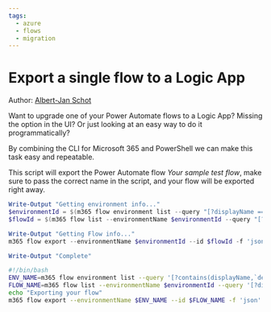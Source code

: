 ```yaml
---
tags:  
  - azure
  - flows
  - migration
---
```



# Export a single flow to a Logic App

Author: [Albert-Jan Schot](https://www.cloudappie.nl/cli-m365-exportflow/)

Want to upgrade one of your Power Automate flows to a Logic App? Missing the option in the UI? Or just looking at an easy way to do it programmatically?

By combining the CLI for Microsoft 365 and PowerShell we can make this task easy and repeatable.

This script will export the Power Automate flow *Your sample test flow*, make sure to pass the correct name in the script, and your flow will be exported right away.

<Tabs>
  <TabItem value="PowerShell">

  ```powershell
  Write-Output "Getting environment info..."
  $environmentId = $(m365 flow environment list --query "[?displayName == '(default)']" -o json | ConvertFrom-Json).Name
  $flowId = $(m365 flow list --environmentName $environmentId --query "[?displayName == 'Your sample test flow']" -o json | ConvertFrom-Json)[0].Name

  Write-Output "Getting Flow info..."
  m365 flow export --environmentName $environmentId --id $flowId -f 'json'

  Write-Output "Complete"
  ```

  </TabItem>
  <TabItem value="Bash">

  ```bash
  #!/bin/bash
  ENV_NAME=m365 flow environment list --query '[?contains(displayName,`default`)] .name'
  FLOW_NAME=m365 flow list --environmentName $environmentId --query '[?displayName == `Your sample test flow`] .name'
  echo "Exporting your flow"
  m365 flow export --environmentName $ENV_NAME --id $FLOW_NAME -f 'json'
  ```

  </TabItem>
</Tabs>

